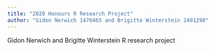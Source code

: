 ```yaml
---
title: "2020 Honours R Research Project"
author: "Gidon Nerwich 1476465 and Brigitte Winterstein 2401298"
---
```


Gidon Nerwich and Brigitte Winterstein R research project